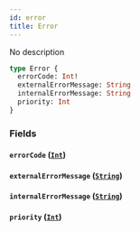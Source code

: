 ```yaml
---
id: error
title: Error
---
```


No description

```graphql
type Error {
  errorCode: Int!
  externalErrorMessage: String
  internalErrorMessage: String
  priority: Int
}
```

### Fields

#### `errorCode` ([`Int`](../../rate-service/scalars/int))

#### `externalErrorMessage` ([`String`](../../rate-service/scalars/string))

#### `internalErrorMessage` ([`String`](../../rate-service/scalars/string))

#### `priority` ([`Int`](../../rate-service/scalars/int))
